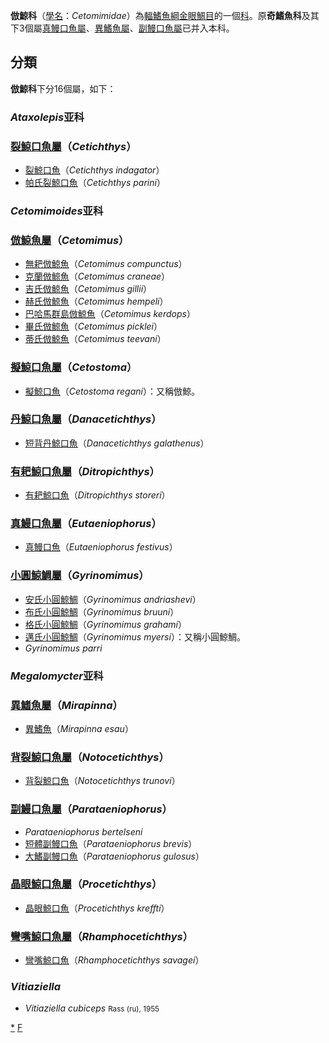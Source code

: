 {{Automatic taxobox
| taxon = Cetomimidae
| image = Mirapinna esau.jpg
| image_caption = 異鰭魚
| authority = Goode & T. H. Bean, 1895
| subdivision_ranks = [[屬|屬]]
| subdivision = 
*見內文
}}
'''倣鯨科'''（[[學名|學名]]：''Cetomimidae''）為[[輻鰭魚綱|輻鰭魚綱]][[金眼鯛目|金眼鯛目]]的一個[[科|科]]。原'''奇鰭魚科'''及其下3個屬[[真鰻口魚屬|真鰻口魚屬]]、[[異鰭魚屬|異鰭魚屬]]、[[副鰻口魚屬|副鰻口魚屬]]已并入本科。

==分類==
'''倣鯨科'''下分16個屬，如下：
===''Ataxolepis''亚科===
===[[裂鯨口魚屬|裂鯨口魚屬]]（''Cetichthys''）===
*[[裂鯨口魚|裂鯨口魚]]（''Cetichthys indagator''）
*[[帕氏裂鯨口魚|帕氏裂鯨口魚]]（''Cetichthys parini''）

===''Cetomimoides''亚科===
===[[倣鯨魚屬|倣鯨魚屬]]（''Cetomimus''）===
*[[無耙倣鯨魚|無耙倣鯨魚]]（''Cetomimus compunctus''）
*[[克蘭倣鯨魚|克蘭倣鯨魚]]（''Cetomimus craneae''）
*[[吉氏倣鯨魚|吉氏倣鯨魚]]（''Cetomimus gillii''）
*[[赫氏倣鯨魚|赫氏倣鯨魚]]（''Cetomimus hempeli''）
*[[巴哈馬群島倣鯨魚|巴哈馬群島倣鯨魚]]（''Cetomimus kerdops''）
*[[畢氏倣鯨魚|畢氏倣鯨魚]]（''Cetomimus picklei''）
*[[蒂氏倣鯨魚|蒂氏倣鯨魚]]（''Cetomimus teevani''）

===[[擬鯨口魚屬|擬鯨口魚屬]]（''Cetostoma''）===
*[[擬鯨口魚|擬鯨口魚]]（''Cetostoma regani''）：又稱倣鯨。

===[[丹鯨口魚屬|丹鯨口魚屬]]（''Danacetichthys''）===
*[[短背丹鯨口魚|短背丹鯨口魚]]（''Danacetichthys galathenus''）

===[[有耙鯨口魚屬|有耙鯨口魚屬]]（''Ditropichthys''）===
*[[有耙鯨口魚|有耙鯨口魚]]（''Ditropichthys storeri''）

===[[真鰻口魚屬|真鰻口魚屬]]（''Eutaeniophorus''）===
*[[真鰻口魚|真鰻口魚]]（''Eutaeniophorus festivus''）

===[[小圓鯨鯛屬|小圓鯨鯛屬]]（''Gyrinomimus''）===
*[[安氏小圓鯨鯛|安氏小圓鯨鯛]]（''Gyrinomimus andriashevi''）
*[[布氏小圓鯨鯛|布氏小圓鯨鯛]]（''Gyrinomimus bruuni''）
*[[格氏小圓鯨鯛|格氏小圓鯨鯛]]（''Gyrinomimus grahami''）
*[[邁氏小圓鯨鯛|邁氏小圓鯨鯛]]（''Gyrinomimus myersi''）：又稱小圓鯨鯛。
*''Gyrinomimus parri''

===''Megalomycter''亚科===
=== [[異鰭魚屬|異鰭魚屬]]（''Mirapinna''）===
*[[異鰭魚|異鰭魚]]（''Mirapinna esau''）

===[[背裂鯨口魚屬|背裂鯨口魚屬]]（''Notocetichthys''）===
*[[背裂鯨口魚|背裂鯨口魚]]（''Notocetichthys trunovi''）

===[[副鰻口魚屬|副鰻口魚屬]]（''Parataeniophorus''）===
*  ''Parataeniophorus bertelseni''
* [[短體副鰻口魚|短體副鰻口魚]]（''Parataeniophorus brevis''）
* [[大鰭副鰻口魚|大鰭副鰻口魚]]（''Parataeniophorus gulosus''）

===[[晶眼鯨口魚屬|晶眼鯨口魚屬]]（''Procetichthys''）===
* [[晶眼鯨口魚|晶眼鯨口魚]]（''Procetichthys kreffti''）

===[[彎嘴鯨口魚屬|彎嘴鯨口魚屬]]（''Rhamphocetichthys''）=== 
* [[彎嘴鯨口魚|彎嘴鯨口魚]]（''Rhamphocetichthys savagei''）

===''Vitiaziella''===
* ''Vitiaziella cubiceps'' <small>Rass (ru), 1955</small>
{{Taxonbar|from=Q2140202}}

[[Category:倣鯨科|*]]
[[Category:鯨頭魚目|F]]